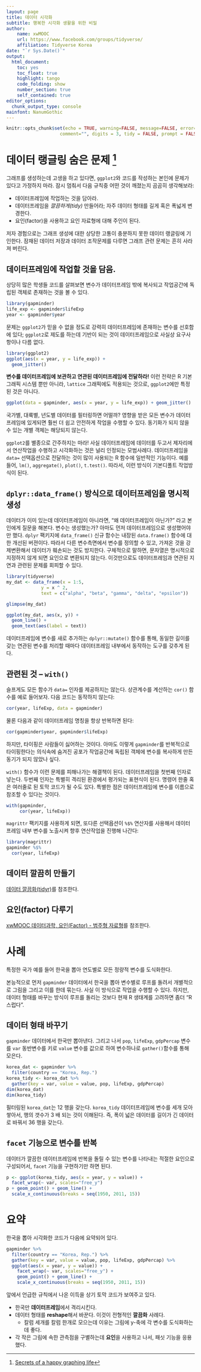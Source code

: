 ```yaml
---
layout: page
title: 데이터 시각화
subtitle: 행복한 시각화 생활을 위한 비밀
author:
    name: xwMOOC
    url: https://www.facebook.com/groups/tidyverse/
    affiliation: Tidyverse Korea
date: "`r Sys.Date()`"
output:
  html_document: 
    toc: yes
    toc_float: true
    highlight: tango
    code_folding: show
    number_section: true
    self_contained: true
editor_options: 
  chunk_output_type: console
mainfont: NanumGothic
---
```


```r
knitr::opts_chunk$set(echo = TRUE, warning=FALSE, message=FALSE, error=TRUE,
                    comment="", digits = 3, tidy = FALSE, prompt = FALSE, fig.align = 'center')
```

# 데이터 랭글링 숨은 문제 [^viz-secret]  {#viz-secret-wranglilng}

[^viz-secret]: [Secrets of a happy graphing life](https://stat545-ubc.github.io/block016_secrets-happy-graphing.html)

그래프를 생성하는데 고생을 하고 있다면, `ggplot2`와 코드를 작성하는 본인에 문제가 있다고 가정하지 마라. 잠시 멈춰서 다음 규칙중 어떤 것이 깨졌는지 곰곰히 생각해보라:

- 데이터프레임에 작업하는 것을 담아라.
- 데이터프레임을 *깔끔하게(tidy)* 만들어라; 자주 데이터 형태를 길게 혹은 폭넓게 변경한다.
- 요인(factor)을 사용하고 요인 자료형에 대해 주인이 된다.

저자 경험으로는 그래프 생성에 대한 상당한 고통이 충분하지 못한 데이터 랭글링에 기인한다.
잠재된 데이터 저장과 데이터 조작문제를 다루면 그래프 관련 문제는 흔히 사라져 버린다.

## 데이터프레임에 작업할 것을 담음. {#viz-secret-dataframe}

상당히 많은 학생들 코드를 살펴보면 변수가 데이터프레임 밖에 복사되고 작업공간에 독립된 객체로 존재하는 것을 볼 수 있다.

```r
library(gapminder)
life_exp <- gapminder$lifeExp
year <- gapminder$year
```

문제는 `ggplot2`가 믿을 수 없을 정도로 강력히 데이터프레임에 존재하는 변수를 선호함에 있다;
`ggplot2`로 제도를 하는데 기반이 되는 것이 데이터프레임으로 사실상 요구사항이나 다름 없다.

```r
library(ggplot2)
ggplot(aes(x = year, y = life_exp)) + 
  geom_jitter()
```

**변수를 데이터프레임에 보관하고 연관된 데이터프레임에 전달하라!**
이런 전략은 R 기본 그래픽 시스템 뿐만 아니라, `lattice` 그래픽에도 적용되는 것으로,
`ggplot2`에만 특정된 것은 아니다.

```r
ggplot(data = gapminder, aes(x = year, y = life_exp)) + geom_jitter()
```

국가별, 대륙별, 년도별 데이터를 필터링하면 어떨까?
영향을 받은 모든 변수가 데이터프레임에 있게되면 훨씬 더 쉽고 안전하게 작업을 수행할 수 있다.
동기화가 되지 않을 수 있는 개별 객체는 해당되지 않는다.

`ggplot2`를 별종으로 간주하지는 마라! 사실 데이터프레임에 데이터를 두고서 제자리에서 
연산작업을 수행하고 시각화하는 것은 널리 인정되는 모범사례다.
데이터프레임을 `data=` 선택옵션으로 전달하는 것이 많이 사용되는 R 함수에 일반적인 기능이다.
예를 들어, `lm()`, `aggregate()`, `plot()`, `t.test()`. 
따라서, 이런 방식이 기본디폴트 작업방식이 된다.

## `dplyr::data_frame()` 방식으로 데이터프레임을 명시적 생성 {#viz-secret-explicit-dataframe}

데이터가 이미 있는데 데이터프레임이 아니라면, "왜 데이터프레임이 아닌가?" 라고 본인에게 질문을 해본다.
변수는 생성했는가? 아마도 먼저 데이터프레임으로 생성했어야만 했다.
`dplyr` 팩키지에 `data_frame()` 신규 함수는 내장된 `data.frame()` 함수에 대한 개선된 버젼이다.
따라서 다른 변수측면에서 변수를 정의할 수 있고, 가져온 것을 강제변환해서 데이터가 훼손되는 것도 방지한다.
구체적으로 말하면, 문자열은 명시적으로 지정하지 않게 되면 요인으로 변환되지 않는다.
이것만으로도 데이터프레임과 연관된 지연과 관련된 문제를 회피할 수 있다.

```r
library(tidyverse)
my_dat <- data_frame(x = 1:5,
             y = x ^ 2,
             text = c("alpha", "beta", "gamma", "delta", "epsilon"))

glimpse(my_dat)

ggplot(my_dat, aes(x, y)) + 
  geom_line() + 
  geom_text(aes(label = text))
```

데이터프레임에 변수를 새로 추가하는 `dplyr::mutate()` 함수를 통해, 동일한 길이를 갖는
연관된 변수를 처리할 때마다 데이터프레임 내부에서 동작하는 도구를 갖추게 된다.

## 관련된 것 -- `with()` {#viz-secret-with}

슬프게도 모든 함수가 `data=` 인자를 제공하지는 않는다.
상관계수를 계산하는 `cor()` 함수를 예로 들어보자. 다음 코드는 동작하지 않는다:

```r
cor(year, lifeExp, data = gapminder)
```

물론 다음과 같이 데이터프레임 명칭을 항상 반복하면 된다:

```r
cor(gapminder$year, gapminder$lifeExp)
```

하지만, 타이핑은 사람들이 싫어하는 것이다.
아마도 이렇게 `gapminder`를 반복적으로 타이핑한다는 의식속에 숨겨진 공포가 
작업공간에 독립된 객체에 변수를 복사하게 만든 동기가 되지 않았나 싶다.

`with()` 함수가 이런 문제를 피해나가는 해결책이 된다.
데이터프레임을 첫번째 인자로 넣는다.
두번째 인자는 특별히 격리된 환경에서 평가되는 표현식이 된다.
명령어 한줄 혹은 여러줄로 된 토막 코드가 될 수도 있다.
특별한 점은 데이터프레임에 변수를 이름으로 참조할 수 있다는 것이다.

```r
with(gapminder,
     cor(year, lifeExp))
```

`magrittr` 팩키지를 사용하게 되면, 또다른 선택욥션이 `%$%` 연산자를 사용해서 데이터프레임 내부 변수를 노출시켜 향후 연산작업을 진행해 나간다:

```r
library(magrittr)
gapminder %$%
  cor(year, lifeExp)
```

## 데이터 깔끔히 만들기 {#viz-secret-tidy}

[데이터 깔끔화(tidyr)](https://statkclee.github.io/data-science/data-handling-tidyr.html)를 참조한다.

## 요인(factor) 다루기 {#viz-secret-factor}

[xwMOOC 데이터과학, 요인(Factor) - 범주형 자료형](https://statkclee.github.io/data-science/ds-factor-cdata.html)를 참조한다.

# 사례 {#viz-secret-case-study}

특정한 국가 예를 들어 한국을 뽑아 연도별로 모든 정량적 변수를 도식화한다.

본능적으로 먼저 `gapminder` 데이터에서 한국을 뽑아 변수별로 루프를 돌려서
개별적으로 그림을 그리고 이를 한데 묶는다.
사실 이 방식으로 작업을 수행할 수 있다.
하지만, 데이터 형태를 바꾸는 방식이 루프를 돌리는 것보다 현재 R 생태계를 고려하면 좀더 "R스럽다".

## 데이터 형태 바꾸기 {#viz-secret-case-study-data}

`gapminder` 데이터에서 한국만 뽑아낸다.
그리고 나서 `pop`, `lifeExp`, `gdpPercap` 변수를 `var` 동반변수를 키로 
`value` 변수를 값으로 하여 변수하나로 `gather()`함수를 통해 모은다. 

```r
korea_dat <- gapminder %>%
  filter(country == "Korea, Rep.")
korea_tidy <- korea_dat %>%
  gather(key = var, value = value, pop, lifeExp, gdpPercap)
dim(korea_dat)
dim(korea_tidy)
```

필터링된 `korea_dat`는 12 행을 갖는다. 
`korea_tidy` 데이터프레임에 변수를 세개 모아 쌓아서, 행의 갯수가 3 배 되는 것이 이해된다.
즉, 폭이 넓은 데이터를 길이가 긴 데이터로 바꿔서 36 행을 갖는다.


## `facet` 기능으로 변수를 반복 {#viz-secret-case-study-facet}

데이터가 깔끔한 데이터프레임에 반복을 돌릴 수 있는 변수를 나타내는 적절한 요인으로 구성되어서,
`facet` 기능을 구현하기만 하면 된다.

```r
p <- ggplot(korea_tidy, aes(x = year, y = value)) +
  facet_wrap(~ var, scales="free_y")
p + geom_point() + geom_line() +
  scale_x_continuous(breaks = seq(1950, 2011, 15))
```

# 요약 {#viz-secret-summary}

한국을 뽑아 시각화한 코드가 다음에 요약되어 있다.

```r
gapminder %>%
  filter(country == "Korea, Rep.") %>%
  gather(key = var, value = value, pop, lifeExp, gdpPercap) %>%
  ggplot(aes(x = year, y = value)) +
    facet_wrap(~ var, scales="free_y") +
    geom_point() + geom_line() +
    scale_x_continuous(breaks = seq(1950, 2011, 15))
```

앞에서 언급한 규칙에서 나온 이득을 상기 토막 코드가 보여주고 있다.

- 한국만 **데이터프레임**에서 격리시킨다.
- 데이터 형태를 **reshape**해서 바꾼다. 이것이 전형적인 **깔끔화** 사례다.
    - 칼럼 세개를 칼럼 한개로 모으는데 이유는 그림에 y-축에 각 변수를 도식화하는데 좋다.
- 각 작은 그림에 속한 관측점을 구별하는데 **요인**을 사용하고 나서, 패싯 기능을 응용했다. 
